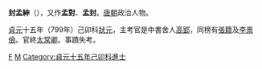 '''封孟紳'''（{{bd|?||?||}}），又作'''孟對'''、'''孟封'''。[[唐朝|唐朝]]政治人物。

[[貞元_(唐朝)|貞元]]十五年（799年）己卯科[[狀元|狀元]]，主考官是中書舍人[[高郢|高郢]]，同榜有[[張籍|張籍]]及[[李景俭|李景儉]]。官終[[太常卿|太常卿]]。事蹟失考。

[[Category:唐朝狀元|F]]
[[Category:封姓|M]]
[[Category:貞元十五年己卯科進士|Category:貞元十五年己卯科進士]]